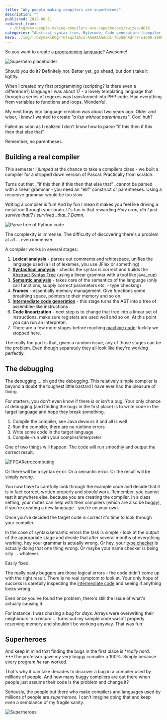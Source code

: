 ```yaml
---
title: "Why people making compilers are superheroes"
description: ""
published: 2012-06-11
redirect_from:
  - /blog/why-people-making-compilers-are-superheroes/swizec/4616
categories: "Abstract syntax tree, Bytecode, Code generation (compiler), Compiler, Machine code, Parsing, Programming language, Type system, Uncategorized"
hero: ./img/--bZymaKlKOg-T6fxqifZAcI-AAAAAAAAudI-fGph9nXdrrY-s1600-20090528_Marvel_Superheroes-742088.jpg
---
```


So you want to create a [programming language](http://en.wikipedia.org/wiki/Programming_language)? Awesome!

![Superhero placeholder](./img/English-Male-superhero-placeholder-with-copyrgg5081.png)

Should you do it? Definitely not. Better yet, go ahead, but don't take it lightly.

When I created my first programming (scripting? is there even a difference?) language I was about 17 - a lovely templating language that through a series of regexes was transformed into PHP code. Had everything from variables to functions and loops. Wonderful.

My next foray into language creation was about two years ago. Older and wiser, I knew I wanted to create _"a lisp without parentheses"_. Cool huh?

Failed as soon as I realized I don't know how to parse "if this then if this then that else that"

Remember, no parentheses.

## Building a real compiler

This semester I _jumped_ at the chance to take a compilers class - we built a compiler for a stripped down version of Pascal. Practically from scratch.

Turns out that \_"if this then if this then that else that" \_cannot be parsed with a linear grammar - you need an "elif" construct or parentheses. Using a recursive grammar would be too slow.

Writing a compiler is fun! And by fun I mean it makes you feel like driving a metal rod through your brain. It's fun in that rewarding _Holy crap, did I just survive that!? I survived \_that\_? Damn._

![Parse tree of Python code](https://upload.wikimedia.org/wikipedia/en/thumb/a/ac/Python_add5_parse.png/300px-Python_add5_parse.png)

The complexity is immense. The difficulty of discovering there's a problem at all ... even immenser.

A compiler works in several stages:

1.  **Lexical analysis** - parses out comments and whitespace, unifies the language used (a list of lexemes, you use JFlex or something)
2.  **[Syntactical analysis](http://en.wikipedia.org/wiki/Parsing)** - checks the syntax is correct and builds the [Abstract Syntax Tree](http://en.wikipedia.org/wiki/Abstract_syntax_tree) (using a linear grammar with a tool like java_cup)
3.  **[Semantic analysis](http://en.wikipedia.org/wiki/Compiler)** - takes care of the semantics of the language (only call functions, supply correct parameters etc. - type checking)
4.  **Frames** - essentially memory management. Give functions some breathing space, pointers to their memory and so on.
5.  **[Intermediate code generation](http://en.wikipedia.org/wiki/Code_generation_%28compiler%29)** - this stage turns the AST into a tree of assembler-like instructions
6.  **Code linearization** - next step is to change that tree into a linear set of instructions, make sure registers are used well and so on. At this point you can run an interpreter.
7.  There are a few more stages before reaching [machine code](http://en.wikipedia.org/wiki/Machine_code); luckily we stopped here.

The really fun part is that, given a random issue, any of those stages can be the problem. Even though separately they all look like they're working perfectly.

## The debugging

The debugging ... oh god the debugging. This relatively simple compiler is beyond a doubt the toughest little bastard I have ever had the pleasure of fixing.

For starters, you don't even know if there is or isn't a bug. Your only chance at debugging (and finding the bugs in the first place) is to write code in the target language and hope they break something.

1.  Compile the compiler, see Java devours it and all is well
2.  Run the compiler, there are no runtime errors
3.  Write some code in the target language
4.  Compile+run with your compiler/interpreter

One of two things will happen. The code will run smoothly and output the correct result.

![FPGARetrocomputing](./img/FPGARetrocomputing3g3g7c.jpeg)

Or there will be a syntax error. Or a semantic error. Or the result will be simply _wrong_.

You now have to carefully look through the example code and decide that it is in fact correct, written properly and _should_ work. Remember, you cannot test it anywhere else, because you are creating the compiler. In a class setting, your mates can help with their compilers (which are also be buggy), if you're creating a new language - you're on your own.

Once you've decided the target code is correct it's time to look through your compiler.

In the case of syntax/semantic errors the task is simple - look at the output of the appropriate stage and decide that after several months of everything working, hey your grammar is actually wrong. Or hey, your [type checker](http://en.wikipedia.org/wiki/Type_system) is actually doing that one thing wrong. Or maybe your name checker is being silly ... whatever.

Easily fixed.

The really nasty buggers are those logical errors - the code didn't come up with the right result. There is no real symptom to look at. Your only hope of success is carefully inspecting the [intermediate code](http://en.wikipedia.org/wiki/Bytecode) and seeing if anything looks wrong.

Even once you've found the problem, there's still the issue of what's actually causing it.

For instance: I was chasing a bug for _days_. Arrays were overwriting their neighbours in a record ... turns out my sample code wasn't properly reserving memory and shouldn't be working anyway. That was fun.

## Superheroes

And keep in mind that finding the bugs in the first place is **really hard*. ***The professor gave my very buggy compiler a 100%. Simply because every program _he_ ran worked.

That's why it can take decades to discover a bug in a compiler used by millions of people. And how many buggy compilers are out there when people just assume their code is the problem and change it?

Seriously, the people out there who make compilers and languages used by millions of people are _superheroes._ I can't imagine doing that and keep even a semblance of my fragile sanity.

![Superheroes](./img/--bZymaKlKOg-T6fxqifZAcI-AAAAAAAAudI-fGph9nXdrrY-s1600-20090528_Marvel_Superheroes-742088.jpg)
